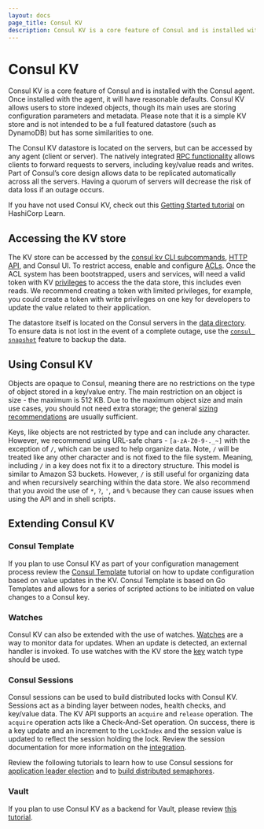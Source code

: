 ```yaml
---
layout: docs
page_title: Consul KV
description: Consul KV is a core feature of Consul and is installed with the Consul agent.
---
```


# Consul KV

Consul KV is a core feature of Consul and is installed with the Consul agent.
Once installed with the agent, it will have reasonable defaults. Consul KV allows
users to store indexed objects, though its main uses are storing configuration
parameters and metadata. Please note that it is a simple KV store and is not
intended to be a full featured datastore (such as DynamoDB) but has some
similarities to one.

The Consul KV datastore is located on the servers, but can be accessed by any
agent (client or server). The natively integrated [RPC
functionality](/docs/architecture) allows clients to forward
requests to servers, including key/value reads and writes. Part of Consul’s
core design allows data to be replicated automatically across all the servers.
Having a quorum of servers will decrease the risk of data loss if an outage
occurs.

If you have not used Consul KV, check out this [Getting Started
tutorial](https://learn.hashicorp.com/tutorials/consul/get-started-key-value-store?utm_source=consul.io&utm_medium=docs) on HashiCorp
Learn.

## Accessing the KV store

The KV store can be accessed by the [consul kv CLI
subcommands](/commands/kv), [HTTP API](/api-docs/kv), and Consul UI.
To restrict access, enable and configure
[ACLs](https://learn.hashicorp.com/tutorials/consul/access-control-setup-production).
Once the ACL system has been bootstrapped, users and services, will need a
valid token with KV [privileges](/docs/security/acl/acl-rules#key-value-rules) to
access the the data store, this includes even reads. We recommend creating a
token with limited privileges, for example, you could create a token with write
privileges on one key for developers to update the value related to their
application.

The datastore itself is located on the Consul servers in the [data
directory](/docs/agent/options#_data_dir). To ensure data is not lost in
the event of a complete outage, use the [`consul snapshot`](/commands/snapshot/restore) feature to backup the data.

## Using Consul KV

Objects are opaque to Consul, meaning there are no restrictions on the type of
object stored in a key/value entry. The main restriction on an object is size -
the maximum is 512 KB. Due to the maximum object size and main use cases, you
should not need extra storage; the general [sizing
recommendations](/docs/agent/options#kv_max_value_size)
are usually sufficient.

Keys, like objects are not restricted by type and can include any character.
However, we recommend using URL-safe chars - `[a-zA-Z0-9-._~]` with the
exception of `/`, which can be used to help organize data. Note, `/` will be
treated like any other character and is not fixed to the file system. Meaning,
including `/` in a key does not fix it to a directory structure. This model is
similar to Amazon S3 buckets. However, `/` is still useful for organizing data
and when recursively searching within the data store. We also recommend that
you avoid the use of `*`, `?`, `'`, and `%` because they can cause issues when
using the API and in shell scripts.

## Extending Consul KV

### Consul Template

If you plan to use Consul KV as part of your configuration management process
review the [Consul
Template](https://learn.hashicorp.com/tutorials/consul/consul-template)
tutorial on how to update configuration based on value updates in the KV. Consul
Template is based on Go Templates and allows for a series of scripted actions
to be initiated on value changes to a Consul key.

### Watches

Consul KV can also be extended with the use of watches.
[Watches](/docs/dynamic-app-config/watches) are a way to monitor data for updates. When
an update is detected, an external handler is invoked. To use watches with the
KV store the [key](/docs/dynamic-app-config/watches#key) watch type should be used.

### Consul Sessions

Consul sessions can be used to build distributed locks with Consul KV. Sessions
act as a binding layer between nodes, health checks, and key/value data. The KV
API supports an `acquire` and `release` operation. The `acquire` operation acts
like a Check-And-Set operation. On success, there is a key update and an
increment to the `LockIndex` and the session value is updated to reflect the
session holding the lock. Review the session documentation for more information
on the [integration](/docs/dynamic-app-config/sessions#k-v-integration).

Review the following tutorials to learn how to use Consul sessions for [application leader election](https://learn.hashicorp.com/tutorials/consul/application-leader-elections) and
to [build distributed semaphores](https://learn.hashicorp.com/tutorials/consul/distributed-semaphore).

### Vault

If you plan to use Consul KV as a backend for Vault, please review [this
tutorial](https://learn.hashicorp.com/tutorials/vault/ha-with-consul).
